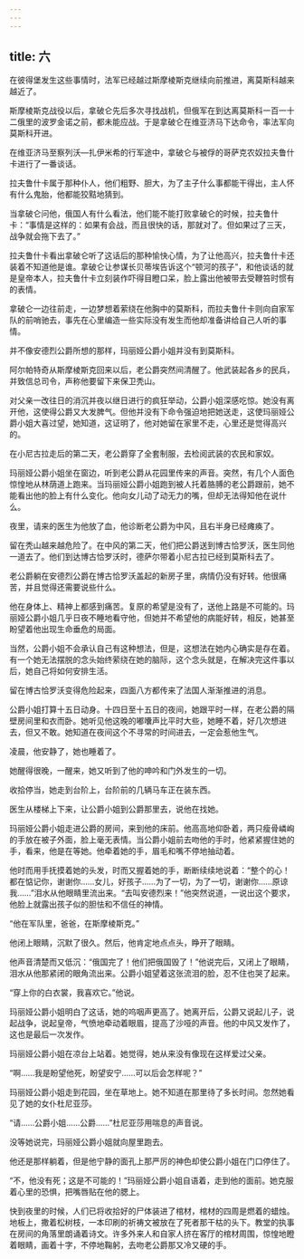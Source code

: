 ```yaml
---
---
---
```

title: 六
---



在彼得堡发生这些事情时，法军已经越过斯摩棱斯克继续向前推进，离莫斯科越来越近了。

斯摩棱斯克战役以后，拿破仑先后多次寻找战机，但俄军在到达离莫斯科一百一十二俄里的波罗金诺之前，都未能应战。于是拿破仑在维亚济马下达命令，率法军向莫斯科开进。

在维亚济马至察列沃—扎伊米希的行军途中，拿破仑与被俘的哥萨克农奴拉夫鲁什卡进行了一番谈话。

拉夫鲁什卡属于那种仆人，他们粗野、胆大，为了主子什么事都能干得出，主人怀有什么鬼胎，他都能狡黠地猜到。

当拿破仑问他，俄国人有什么看法，他们能不能打败拿破仑的时候，拉夫鲁什卡：“事情是这样的：如果有会战，而且很快的话，那就对了。但如果过了三天，战争就会拖下去了。”

拉夫鲁什卡看出拿破仑听了这话后的那种愉快心情，为了让他高兴，拉夫鲁什卡还装着不知道他是谁。拿破仑让参谋长贝蒂埃告诉这个“顿河的孩子”，和他谈话的就是皇帝本人，拉夫鲁什卡立刻装作吓得目瞪口呆，脸上露出他被带去受鞭笞时惯有的表情。

拿破仑一边往前走，一边梦想着萦绕在他胸中的莫斯科，而拉夫鲁什卡则向自家军队的前哨驰去，事先在心里编造一些实际没有发生而他却准备讲给自己人听的事情。

并不像安德烈公爵所想的那样，玛丽娅公爵小姐并没有到莫斯科。

阿尔帕特奇从斯摩棱斯克回来以后，老公爵突然间清醒了。他武装起各乡的民兵，并致信总司令，声称他要留下来保卫秃山。

对父亲一改往日的消沉并夜以继日进行的疯狂举动，公爵小姐深感吃惊。她没有离开他，这使得公爵又大发脾气。但他并没有下命令强迫地把她送走，这使玛丽娅公爵小姐大喜过望，她知道，这证明了，他对她留在家里不走，心里还是觉得高兴的。

在小尼古拉走后的第二天，老公爵穿了全套制服，去检阅武装的农民和家奴。

玛丽娅公爵小姐坐在窗边，听到老公爵从花园里传来的声音。突然，有几个人面色惊惶地从林荫道上跑来。当玛丽娅公爵小姐跑到被人托着胳膊的老公爵跟前，她不能看出他的脸上有什么变化。他向女儿动了动无力的嘴，但却无法得知他在说什么。

夜里，请来的医生为他放了血，他诊断老公爵为中风，且右半身已经瘫痪了。

留在秃山越来越危险了。在中风的第二天，他们把公爵送到博古恰罗沃，医生同他一道去了。他们到达博古恰罗沃时，德萨尔带着小尼古拉已经到莫斯科去了。

老公爵躺在安德烈公爵在博古恰罗沃盖起的新房子里，病情仍没有好转。他很痛苦，并且觉得还需要说些什么。

他在身体上、精神上都感到痛苦。复原的希望是没有了，送他上路是不可能的。玛丽娅公爵小姐几乎日夜不睡地看守他，但她并不希望他的病能好转，相反，她甚至盼望着他出现生命垂危的局面。

当然，公爵小姐不会承认自己有这种想法，但是，这想法在她内心确实是存在着。有一个她无法摆脱的念头始终萦绕在她的脑际，这个念头就是，在解决完这件事以后，她自己将如何安排生活。

留在博古恰罗沃变得危险起来，四面八方都传来了法国人渐渐推进的消息。

公爵小姐打算十五日动身。十四日至十五日的夜间，她跟平时一样，在老公爵的隔壁房间里和衣而卧。她听见他这晚的嘟囔声比平时大些，她睡不着，好几次想进去，但又不敢。她知道在夜间这个不寻常的时间进去，一定会惹他生气。

凌晨，他安静了，她也睡着了。

她醒得很晚，一醒来，她又听到了他的呻吟和门外发生的一切。

收拾停当，她走到台阶上，台阶前的几辆马车正在装东西。

医生从楼梯上下来，让公爵小姐到公爵那里去，说他在找她。

玛丽娅公爵小姐走进公爵的房间，来到他的床前。他高高地仰卧着，两只瘦骨嶙峋的手放在被子外面，脸上毫无表情。当公爵小姐前去吻他的手时，他紧紧握住她的手，看来，他是在等她。他牵着她的手，眉毛和嘴不停地抽动着。

他时而用手抚摸着她的头发，时而又握着她的手，断断续续地说着：“整个的心！都在惦记你，谢谢你……女儿，好孩子……为了一切，为了一切，谢谢你……原谅我……”泪水从他眼睛里流出来。“去叫安德烈来！”他突然说道，一说出这个要求，他脸上就露出孩子似的胆怯和不信任的神情。

“他在军队里，爸爸，在斯摩棱斯克。”

他闭上眼睛，沉默了很久。然后，他肯定地点点头，睁开了眼睛。

他声音清楚而又低沉：“俄国完了！他们把俄国毁了！”他说完后，又闭上了眼睛，泪水从他那紧闭的眼角流出来。公爵小姐望着这张流泪的脸，忍不住也哭了起来。

“穿上你的白衣裳，我喜欢它。”他说。

玛丽娅公爵小姐明白了这话，她的呜咽声更高了。她离开后，公爵又说起儿子，说起战争，说起皇帝，气愤地牵动着眼眉，提高了沙哑的声音。他的中风又发作了，这也是最后一次发作。

玛丽娅公爵小姐在凉台上站着。她觉得，她从来没有像现在这样爱过父亲。

“啊……我是盼望他死，盼望安宁……可以后会怎样呢？”

玛丽娅公爵小姐走到花园，坐在草地上。她不知道在那里待了多长时间。忽然她看见了她的女仆杜尼亚莎。

“请……公爵小姐……公爵……”杜尼亚莎用喘息的声音说。

没等她说完，玛丽娅公爵小姐就向屋里跑去。

他还是那样躺着，但是他宁静的面孔上那严厉的神色却使公爵小姐在门口停住了。

“不，他没有死；这是不可能的！”玛丽娅公爵小姐自语着，走到他的面前。她克服着心里的恐惧，把嘴唇贴在他的腮上。

快到夜里的时候，人们已将收拾好的尸体装进了棺材，棺材的四周是燃着的蜡烛。地板上，撒着松树枝，一本印刷的祈祷文被放在了死者那干枯的头下。教堂的执事在房间的角落里朗诵着诗文。许多外来人和自家人挤在客厅的棺材周围，惊惶地瞪着眼睛，画着十字，不停地鞠躬，去吻老公爵那又冷又硬的手。
